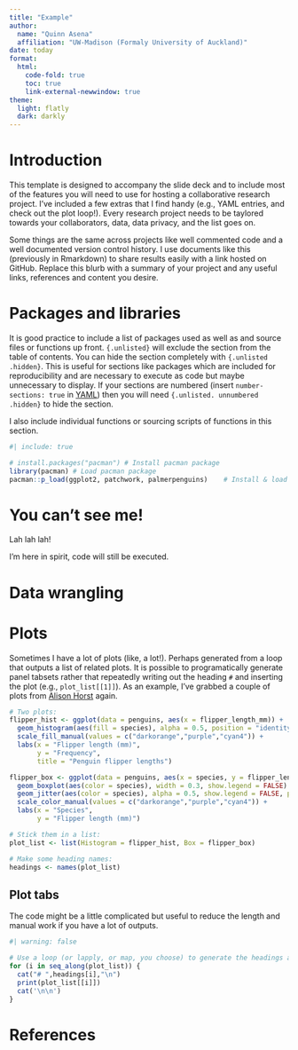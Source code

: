 ```yaml
---
title: "Example"
author:
  name: "Quinn Asena"
  affiliation: "UW-Madison (Formaly University of Auckland)"
date: today
format:
  html:
    code-fold: true
    toc: true
    link-external-newwindow: true
theme:
  light: flatly
  dark: darkly
---
```


# Introduction

This template is designed to accompany the slide deck and to include most of the features you will need to use for hosting a collaborative research project. I've included a few extras that I find handy (e.g., YAML entries, and check out the plot loop!). Every research project needs to be taylored towards your collaborators, data, data privacy, and the list goes on.

Some things are the same across projects like well commented code and a well documented version control history. I use documents like this (previously in Rmarkdown) to share results easily with a link hosted on GitHub. Replace this blurb with a summary of your project and any useful links, references and content you desire.

# Packages and libraries {.unlisted}

It is good practice to include a list of packages used as well as and source files or functions up front. `{.unlisted}` will exclude the section from the table of contents. You can hide the section completely with `{.unlisted .hidden}`. This is useful for sections like packages which are included for reproducibility and are necessary to execute as code but maybe unnecessary to display. If your sections are numbered (insert `number-sections: true` in [YAML](https://quarto.org/docs/output-formats/html-basics.html#section-numbering)) then you will need `{.unlisted. unnumbered .hidden}` to hide the section.

I also include individual functions or sourcing scripts of functions in this section.

```r
#| include: true

# install.packages("pacman") # Install pacman package
library(pacman) # Load pacman package
pacman::p_load(ggplot2, patchwork, palmerpenguins)    # Install & load packages
```

# You can't see me! {.unlisted .hidden}

Lah lah lah!

I'm here in spirit, code will still be executed.

# Data wrangling


# Plots {.tabset}

Sometimes I have a lot of plots (like, a lot!). Perhaps generated from a loop that outputs a list of related plots. It is possible to programatically generate panel tabsets rather that repeatedly writing out the heading `#` and inserting the plot (e.g., `plot_list[[1]]`). As an example, I've grabbed a couple of plots from [Alison Horst](https://allisonhorst.github.io/palmerpenguins/articles/examples.html) again.

```r
# Two plots:
flipper_hist <- ggplot(data = penguins, aes(x = flipper_length_mm)) +
  geom_histogram(aes(fill = species), alpha = 0.5, position = "identity") +
  scale_fill_manual(values = c("darkorange","purple","cyan4")) +
  labs(x = "Flipper length (mm)",
       y = "Frequency",
       title = "Penguin flipper lengths")

flipper_box <- ggplot(data = penguins, aes(x = species, y = flipper_length_mm)) +
  geom_boxplot(aes(color = species), width = 0.3, show.legend = FALSE) +
  geom_jitter(aes(color = species), alpha = 0.5, show.legend = FALSE, position = position_jitter(width = 0.2, seed = 0)) +
  scale_color_manual(values = c("darkorange","purple","cyan4")) +
  labs(x = "Species",
       y = "Flipper length (mm)")

# Stick them in a list:
plot_list <- list(Histogram = flipper_hist, Box = flipper_box)

# Make some heading names:
headings <- names(plot_list)
```

## Plot tabs

The code might be a little complicated but useful to reduce the length and manual work if you have a lot of outputs.

::: {.panel-tabset}
```r
#| warning: false

# Use a loop (or lapply, or map, you choose) to generate the headings and insert plots
for (i in seq_along(plot_list)) {
  cat("# ",headings[i],"\n")
  print(plot_list[[i]])
  cat('\n\n')
}
```
:::



# References